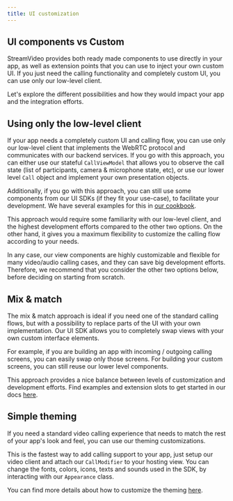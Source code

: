 ```yaml
---
title: UI customization
---
```


## UI components vs Custom

StreamVideo provides both ready made components to use directly in your app, as well as extension points that you can use to inject your own custom UI. If you just need the calling functionality and completely custom UI, you can use only our low-level client.

Let's explore the different possibilities and how they would impact your app and the integration efforts.

## Using only the low-level client

If your app needs a completely custom UI and calling flow, you can use only our low-level client that implements the WebRTC protocol and communicates with our backend services. If you go with this approach, you can either use our stateful `CallViewModel` that allows you to observe the call state (list of participants, camera & microphone state, etc), or use our lower level `Call` object and implement your own presentation objects.

Additionally, if you go with this approach, you can still use some components from our UI SDKs (if they fit your use-case), to facilitate your development. We have several examples for this in [our cookbook](../../ui-cookbook/overview).

This approach would require some familiarity with our low-level client, and the highest development efforts compared to the other two options. On the other hand, it gives you a maximum flexibility to customize the calling flow according to your needs.

In any case, our view components are highly customizable and flexible for many video/audio calling cases, and they can save big development efforts. Therefore, we recommend that you consider the other two options below, before deciding on starting from scratch.

## Mix & match

The mix & match approach is ideal if you need one of the standard calling flows, but with a possibility to replace parts of the UI with your own implementation. Our UI SDK allows you to completely swap views with your own custom interface elements.

For example, if you are building an app with incoming / outgoing calling screens, you can easily swap only those screens. For building your custom screens, you can still reuse our lower level components.

This approach provides a nice balance between levels of customization and development efforts. Find examples and extension slots to get started in our docs [here](../view-slots).

## Simple theming

If you need a standard video calling experience that needs to match the rest of your app's look and feel, you can use our theming customizations.

This is the fastest way to add calling support to your app, just setup our video client and attach our `CallModifier` to your hosting view. You can change the fonts, colors, icons, texts and sounds used in the SDK, by interacting with our `Appearance` class.

You can find more details about how to customize the theming [here](../../ui-components/overview).

